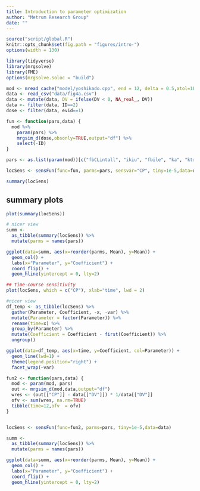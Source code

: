 ```yaml
---
title: Introduction to parameter optimization
author: "Metrum Research Group"
date: ""
---
```



```r
source("script/global.R")
knitr::opts_chunk$set(fig.path = "figures/intro-")
options(width = 130)
```



```r
library(tidyverse)
library(mrgsolve)
library(FME)
options(mrgsolve.soloc = "build")
```



```r
mod <- mread_cache("model/yoshikado.cpp", end = 12, delta = 0.5,atol=1E-12,rtol=1E-12)
data <- read_csv("data/fig4a.csv") 
data <- mutate(data, DV = ifelse(DV < 0, NA_real_, DV))
data <- filter(data, ID==2)
dose <- filter(data, evid==1)

fun <- function(pars,data) {
  mod %>% 
    param(pars) %>%
    mrgsim_d(dose,obsonly=TRUE,output="df") %>%
    select(-ID)
}

pars <- as.list(param(mod))[c("fbCLintall", "ikiu", "fbile", "ka", "ktr", "Vadi")]

locSens <- sensFun(func=fun, parms=pars, sensvar="CP", tiny=1e-5,data=data)
```


```r
summary(locSens)
```

## summary plots
```r
plot(summary(locSens))
```

```r
# nicer view
summ <- 
  as_tibble(summary(locSens)) %>%
  mutate(parms = names(pars)) 

ggplot(data=summ, aes(x=reorder(parms, Mean), y=Mean)) + 
  geom_col() + 
  labs(x="Parameter", y="Coefficient") +
  coord_flip() +
  geom_hline(yintercept = 0, lty=2) 
```

```r
## time-course sensitivity
plot(locSens, which = c("CP"), xlab="time", lwd = 2)
```

```r
#nicer view
df_temp <- as_tibble(locSens) %>%
  gather(Parameter, Coefficient, -x, -var) %>%
  mutate(Parameter = factor(Parameter)) %>%
  rename(time=x) %>%
  group_by(Parameter) %>%
  mutate(Coefficient = Coefficient - first(Coefficient)) %>%
  ungroup()

ggplot(data=df_temp, aes(x=time, y=Coefficient, col=Parameter)) +
  geom_line(lwd=1) +
  theme(legend.position="right") +
  facet_wrap(~var)

```



```r
fun2 <- function(pars,data) {
  mod <- param(mod, pars)
  out <- mrgsim_d(mod,data,output="df")
  wres <- (out[["CP"]] - data[["DV"]]) * 1/data[["DV"]]
  ofv <- sum(wres, na.rm=TRUE)
  tibble(time=12,ofv  = ofv)
}


locSens <- sensFun(func=fun2, parms=pars, tiny=1e-5,data=data)

summ <- 
  as_tibble(summary(locSens)) %>%
  mutate(parms = names(pars)) 

ggplot(data=summ, aes(x=reorder(parms, Mean), y=Mean)) + 
  geom_col() + 
  labs(x="Parameter", y="Coefficient") +
  coord_flip() +
  geom_hline(yintercept = 0, lty=2) 
```



